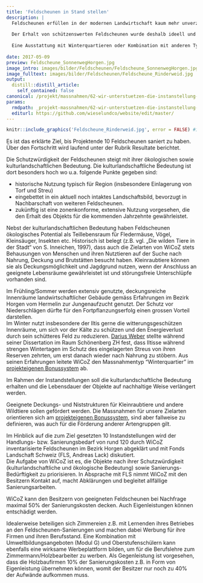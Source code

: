 ```yaml
---
title: 'Feldscheunen in Stand stellen'
description: |
  Feldscheunen erfüllen in der modernen Landwirtschaft kaum mehr unverzichtbare Funktionen und ihr Unterhalt wird vernachlässigt, so dass sie zerfallen. 
  
  Der Erhalt von schützenswerten Feldscheunen wurde deshalb ideell und finanziell unterstützt. 
    
  Eine Ausstattung mit Winterquartieren oder Kombination mit anderen Typen von Kleinstrukturen wurde ebenfalls gefördert.
  
date: 2017-05-09
preview: Feldscheune_SonnenwegHorgen.jpg
image_intro: images/bilder/Feldscheunen/Feldscheune_SonnenwegHorgen.jpg
image_fulltext: images/bilder/Feldscheunen/Feldscheune_Rinderweid.jpg
output:
  distill::distill_article:
    self_contained: false
canonical: /projekt/massnahmen/62-wir-unterstuetzen-die-instanstellung-von-feldscheunen
params:
  rmdpath: _projekt-massnahmen/62-wir-unterstuetzen-die-instanstellung-/62-wir-unterstuetzen-die-instanstellung-.Rmd
  editurl: https://github.com/wieselundco/website/edit/master/
---
```



```r
knitr::include_graphics('Feldscheune_Rinderweid.jpg', error = FALSE) #images/bilder/Feldscheunen/Feldscheune_Rinderweid.jpg
```

Es ist das erklärte Ziel, bis Projektende 10 Feldscheunen saniert zu haben. Über den Fortschritt wird laufend unter der Rubrik Resultate berichtet.

Die Schutzwürdigkeit der Feldscheunen steigt mit ihrer ökologischen sowie kulturlandschaftlichen Bedeutung. Die kulturlandschaftliche Bedeutung ist dort besonders hoch wo u.a. folgende Punkte gegeben sind: 

-   historische Nutzung typisch für Region (insbesondere Einlagerung von Torf und Streu)
-   eingebettet in ein aktuell noch intaktes Landschaftsbild, bevorzugt in Nachbarschaft von weiteren Feldscheunen.
-   zukünftig ist eine zonenkonforme, extensive Nutzung vorgesehen, die den Erhalt des Objekts für die kommenden Jahrzehnte gewährleistet.

Nebst der kulturlandschaftlichen Bedeutung haben Feldscheunen ökologisches Potential als Teillebensraum für Fledermäuse, Vögel, Kleinsäuger, Insekten etc. Historisch ist belegt (z.B. vgl. „Die wilden Tiere in der Stadt“ von S. Inneichen, 1997), dass auch die Zielarten von WiCoZ stets Behausungen von Menschen und ihren Nutztieren auf der Suche nach Nahrung, Deckung und Brutstätten besucht haben.   Kleinraubtiere können sie als Deckungsmöglichkeit und Jagdgrund nutzen, wenn der Anschluss an geeignete Lebensräume gewährleistet ist und störungsfreie Unterschlüpfe vorhanden sind. 

Im Frühling/Sommer werden extensiv genutzte, deckungsreiche Innenräume
landwirtschaftlicher Gebäude gemäss Erfahrungen im Bezirk Horgen vom
Hermelin zur Jungenaufzucht genutzt. Der Schutz vor Niederschlägen
dürfte für den Fortpflanzungserfolg einen grossen Vorteil darstellen.   
Im Winter nutzt insbesondere der Iltis gerne die witterungsgeschützen
Innenräume, um sich vor der Kälte zu schützen und den Energieverlust
durch sein schütteres Feld zu reduzieren. <a href="http://www.dariusweber.ch/" target="_blank">Darius
Weber</a> stellte während seiner Dissertation
im Raum Schönenberg ZH fest, dass Iltisse während strengen Wintertagen
im Schutz des eingelagerten Streus von ihren Reserven zehrten, um erst
danach wieder nach Nahrung zu stöbern. Aus seinen Erfahrungen leitete
WiCoZ den Massnahmentyp "Winterquartier" im [projekteigenen
Bonussystem](Bonussystem_WiCoZ.pdf) ab.

 

Im Rahmen der Instandstellungen soll die kulturlandschaftliche Bedeutung
erhalten und die Lebensdauer der Objekte auf nachhaltige Weise
verlängert werden. 

Geeignete Deckungs- und Niststrukturen für Kleinraubtiere und andere
Wildtiere sollen gefördert werden. Die Massnahmen für unsere Zielarten
orientieren sich am [projekteigenen Bonussystem](Bonussystem_WiCoZ.pdf), sind aber
fallweise zu definieren, was auch für die Förderung anderer Artengruppen
gilt. 

 

Im Hinblick auf die zum Ziel gesetzten 10 Instandstellungen wird der
Handlungs- bzw. Sanierungsbedarf von rund 120 durch WiCoZ
inventarisierte Feldscheunen im Bezirk Horgen abgeklärt und mit Fonds
Landschaft Schweiz (FLS, Andreas Lack) diskutiert.  
Die Aufgabe von WiCoZ ist es, die Objekte nach ihrer Schutzwürdigkeit
(kulturlandschaftliche und ökologische Bedeutung)
sowie Sanierungs-Bedürftigkeit zu priorisieren. In Absprache mit FLS
nimmt WiCoZ mit den Besitzern Kontakt auf, macht Abklärungen und
begleitet allfällige Sanierungsarbeiten.

WiCoZ kann den Besitzern von geeigneten Feldscheunen bei Nachfrage
maximal 50% der Sanierungskosten decken. Auch Eigenleistungen können
entschädigt werden.

Idealerweise beteiligen sich Zimmereien z.B. mit Lernenden ihres
Betriebes an den Feldscheunen-Sanierungen und machen dabei Werbung für
ihre Firmen und ihren Berufsstand. Eine Kombination mit
Umweltbildungsangeboten (Modul G) und Oberstufenschülern kann ebenfalls
eine wirksame Werbeplattform bilden, um für die Berufslehre zum
Zimmermann/Holzbearbeiter zu werben. Als Gegenleistung ist vorgesehen,
dass die Holzbaufirmen 10% der Sanierungskosten z.B. in Form von
Eigenleistung übernehmen können, womit der Besitzer nur noch zu 40% der
Aufwände aufkommen muss.



<!--http://wieselundco.ch/projekt/massnahmen/62-wir-unterstuetzen-die-instanstellung-von-feldscheunen-->
